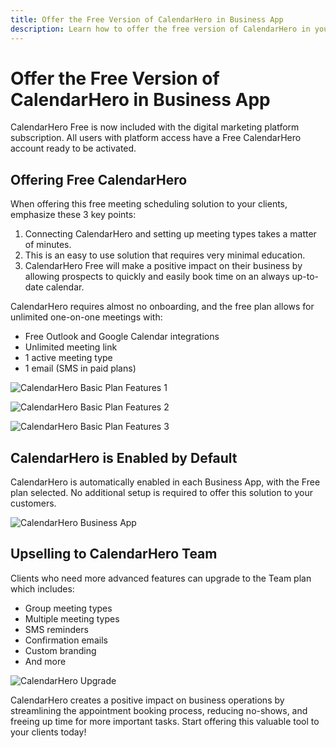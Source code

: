 ```yaml
---
title: Offer the Free Version of CalendarHero in Business App
description: Learn how to offer the free version of CalendarHero in your Business App
---
```


# Offer the Free Version of CalendarHero in Business App

CalendarHero Free is now included with the digital marketing platform subscription. All users with platform access have a Free CalendarHero account ready to be activated.

## Offering Free CalendarHero 

When offering this free meeting scheduling solution to your clients, emphasize these 3 key points:

1. Connecting CalendarHero and setting up meeting types takes a matter of minutes.
2. This is an easy to use solution that requires very minimal education.
3. CalendarHero Free will make a positive impact on their business by allowing prospects to quickly and easily book time on an always up-to-date calendar.

CalendarHero requires almost no onboarding, and the free plan allows for unlimited one-on-one meetings with:

- Free Outlook and Google Calendar integrations
- Unlimited meeting link
- 1 active meeting type
- 1 email (SMS in paid plans)

![CalendarHero Basic Plan Features 1](./img/calendarhero/calendarhero-basic-plan-1.jpg)

![CalendarHero Basic Plan Features 2](./img/calendarhero/calendarhero-basic-plan-2.jpg)

![CalendarHero Basic Plan Features 3](./img/calendarhero/calendarhero-basic-plan-3.jpg)

## CalendarHero is Enabled by Default

CalendarHero is automatically enabled in each Business App, with the Free plan selected. No additional setup is required to offer this solution to your customers.

![CalendarHero Business App](./img/calendarhero/calendarhero-business-app.jpg)

## Upselling to CalendarHero Team

Clients who need more advanced features can upgrade to the Team plan which includes:

- Group meeting types
- Multiple meeting types
- SMS reminders 
- Confirmation emails
- Custom branding
- And more

![CalendarHero Upgrade](./img/calendarhero/calendarhero-upgrade.jpg)

CalendarHero creates a positive impact on business operations by streamlining the appointment booking process, reducing no-shows, and freeing up time for more important tasks. Start offering this valuable tool to your clients today!